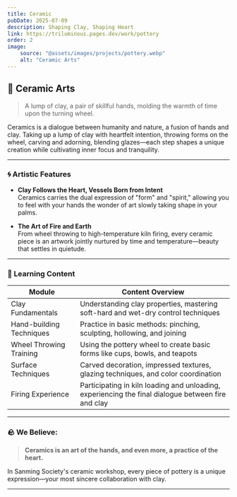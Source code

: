 ```yaml
---
title: Ceramic
pubDate: 2025-07-09
description: Shaping Clay, Shaping Heart
link: https://triluminous.pages.dev/work/pottery
order: 2
image:
    source: "@assets/images/projects/pottery.webp"
    alt: "Ceramic Arts"
---
```


## 🏺 Ceramic Arts

> A lump of clay, a pair of skillful hands, molding the warmth of time upon the turning wheel.

Ceramics is a dialogue between humanity and nature, a fusion of hands and clay. Taking up a lump of clay with heartfelt intention, throwing forms on the wheel, carving and adorning, blending glazes—each step shapes a unique creation while cultivating inner focus and tranquility.

---

### 🌀 Artistic Features

- **Clay Follows the Heart, Vessels Born from Intent**  
  Ceramics carries the dual expression of "form" and "spirit," allowing you to feel with your hands the wonder of art slowly taking shape in your palms.

- **The Art of Fire and Earth**  
  From wheel throwing to high-temperature kiln firing, every ceramic piece is an artwork jointly nurtured by time and temperature—beauty that settles in quietude.

---

### 🧶 Learning Content

| Module | Content Overview |
|--------|------------------|
| Clay Fundamentals | Understanding clay properties, mastering soft-hard and wet-dry control techniques |
| Hand-building Techniques | Practice in basic methods: pinching, sculpting, hollowing, and joining |
| Wheel Throwing Training | Using the pottery wheel to create basic forms like cups, bowls, and teapots |
| Surface Techniques | Carved decoration, impressed textures, glazing techniques, and color coordination |
| Firing Experience | Participating in kiln loading and unloading, experiencing the final dialogue between fire and clay |

---

### 🪨 We Believe:

> **Ceramics is an art of the hands, and even more, a practice of the heart.**

In Sanming Society's ceramic workshop, every piece of pottery is a unique expression—your most sincere collaboration with clay.

---